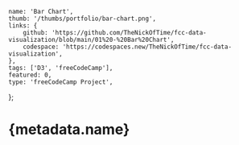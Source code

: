 	name: 'Bar Chart',
	thumb: '/thumbs/portfolio/bar-chart.png',
	links: {
		github: 'https://github.com/TheNickOfTime/fcc-data-visualization/blob/main/01%20-%20Bar%20Chart',
		codespace: 'https://codespaces.new/TheNickOfTime/fcc-data-visualization',
	},
	tags: ['D3', 'freeCodeCamp'],
	featured: 0,
	type: 'freeCodeCamp Project',
};

# {metadata.name}
